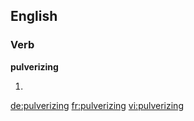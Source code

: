==English==

===Verb===
'''pulverizing'''

# {{present participle of|[[pulverize]]}}

[[de:pulverizing]]
[[fr:pulverizing]]
[[vi:pulverizing]]